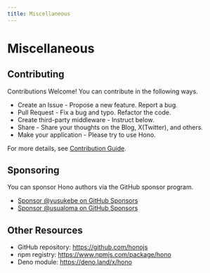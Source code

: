 ```yaml
---
title: Miscellaneous
---
```


# Miscellaneous

## Contributing

Contributions Welcome! You can contribute in the following ways.

- Create an Issue - Propose a new feature. Report a bug.
- Pull Request - Fix a bug and typo. Refactor the code.
- Create third-party middleware - Instruct below.
- Share - Share your thoughts on the Blog, X(Twitter), and others.
- Make your application - Please try to use Hono.

For more details, see [Contribution Guide](https://github.com/honojs/hono/blob/main/docs/CONTRIBUTING.md).

## Sponsoring

You can sponsor Hono authors via the GitHub sponsor program.

- [Sponsor @yusukebe on GitHub Sponsors](https://github.com/sponsors/yusukebe)
- [Sponsor @usualoma on GitHub Sponsors](https://github.com/sponsors/usualoma)

## Other Resources

- GitHub repository: <a href="https://github.com/honojs">https://github.com/honojs</a>
- npm registry: <a href="https://www.npmjs.com/package/hono">https://www.npmjs.com/package/hono</a>
- Deno module: <a href="https://deno.land/x/hono">https://deno.land/x/hono</a>
